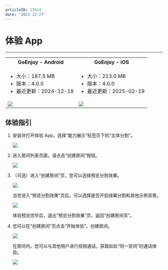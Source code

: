 ```yaml
---
articleID: 17824
date: "2023-12-27"
---
```

# 体验 App

- - -

<table>

<tbody><tr>
<th>GoEnjoy - <b>Android</b></th>
<th>GoEnjoy - <b>iOS</b></th>
</tr>
<tr>
<td><ul><li>大小：187.5 MB</li>
<li>版本：4.0.0</li>
<li>最近更新：2024-12-18</li></ul></td>
<td><ul><li>大小：213.0 MB</li>
<li>版本：4.0.0</li>
<li>最近更新：2025-02-19</li></ul></td>
</tr>
<tr>
<td><a href="https://artifact-demo.zego.im/GoEnjoy/GoEnjoy.apk" title="手机扫码体验，或浏览器点击下载。"><Frame width="512" height="auto" caption=""><img src="https://zego-platform-growth.oss-cn-shanghai.aliyuncs.com/official-website/zego/experience-app/img_ktv_app_android.png" /></Frame></a></td>
<td><a href="https://apps.apple.com/cn/app/goenjoy/id1554247729" target="_blank" title="手机扫码体验，或浏览器点击下载。"><Frame width="512" height="auto" caption=""><img src="https://zego-platform-growth.oss-cn-shanghai.aliyuncs.com/official-website/zego/experience-app/img_ktv_app_ios%402x.png" /></Frame></a></td>
</tr>
</tbody></table>


## 体验指引

1. 安装并打开体验 App，选择“能力展示”标签页下的“主体分割”。

    <Frame width="512" height="auto" caption=""><img src="https://doc-media.zego.im/sdk-doc/Pics/ZegoObjectSegmentation/entry.jpeg" /></Frame>

2. 进入房间列表页面，请点击“创建房间”按钮。

    <Frame width="512" height="auto" caption=""><img src="https://doc-media.zego.im/sdk-doc/Pics/ZegoObjectSegmentation/RoomList.jpg" /></Frame>

3. （可选）进入“创建房间”页，您可以选择预览分割效果。

    <Frame width="512" height="auto" caption=""><img src="https://doc-media.zego.im/sdk-doc/Pics/ZegoObjectSegmentation/CreateRoom_2.jpeg" /></Frame>

    当您进入“预览分割效果”页后，可以选择是否开启绿幕分割和其他示例背景。

    <Frame width="512" height="auto" caption=""><img src="https://doc-media.zego.im/sdk-doc/Pics/ZegoObjectSegmentation/Preview_Config.jpg" /></Frame>

    体验预览完毕后，退出“预览分割效果”页，返回“创建房间页”。

4. 您可以在“创建房间”页点击“开始体验”，创建房间。

    <Frame width="512" height="auto" caption=""><img src="https://doc-media.zego.im/sdk-doc/Pics/ZegoObjectSegmentation/CreateRoom.jpg" /></Frame>

    在房间内，您可以与其他用户进行视频通话，获取如处“同一空间”的通话体验。

    <Frame width="512" height="auto" caption=""><img src="https://doc-media.zego.im/sdk-doc/Pics/ZegoObjectSegmentation/PublishingStream.jpg" /></Frame>
